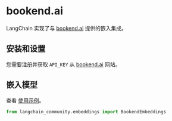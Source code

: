 # bookend.ai

LangChain 实现了与 [bookend.ai](https://bookend.ai/) 提供的嵌入集成。


## 安装和设置


您需要注册并获取 `API_KEY`
从 [bookend.ai](https://bookend.ai/) 网站。

## 嵌入模型

查看 [使用示例](/docs/integrations/text_embedding/bookend)。

```python
from langchain_community.embeddings import BookendEmbeddings
```
